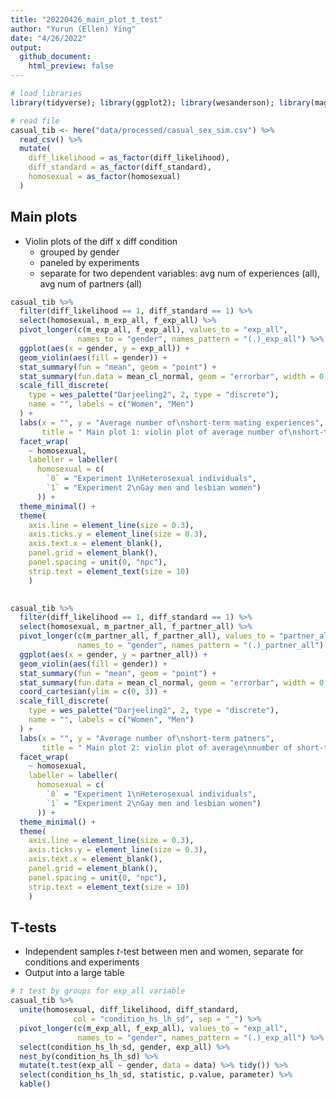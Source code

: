 ```yaml
---
title: "20220426_main_plot_t_test"
author: "Yurun (Ellen) Ying"
date: "4/26/2022"
output: 
  github_document:
    html_preview: false
---
```


```r
# load libraries
library(tidyverse); library(ggplot2); library(wesanderson); library(magrittr); library(here); library(knitr); library(broom)

# read file
casual_tib <- here("data/processed/casual_sex_sim.csv") %>% 
  read_csv() %>% 
  mutate(
    diff_likelihood = as_factor(diff_likelihood),
    diff_standard = as_factor(diff_standard),
    homosexual = as_factor(homosexual)
  )
```

## Main plots
- Violin plots of the diff x diff condition
	- grouped by gender
	- paneled by experiments
	- separate for two dependent variables: avg num of experiences (all), avg num of partners (all)

```r
casual_tib %>% 
  filter(diff_likelihood == 1, diff_standard == 1) %>% 
  select(homosexual, m_exp_all, f_exp_all) %>% 
  pivot_longer(c(m_exp_all, f_exp_all), values_to = "exp_all",
               names_to = "gender", names_pattern = "(.)_exp_all") %>% 
  ggplot(aes(x = gender, y = exp_all)) +
  geom_violin(aes(fill = gender)) +
  stat_summary(fun = "mean", geom = "point") +
  stat_summary(fun.data = mean_cl_normal, geom = "errorbar", width = 0.2) +
  scale_fill_discrete(
    type = wes_palette("Darjeeling2", 2, type = "discrete"),
    name = "", labels = c("Women", "Men")
  ) +
  labs(x = "", y = "Average number of\nshort-term mating experiences",
       title = " Main plot 1: violin plot of average number of\nshort-term mating experiences") +
  facet_wrap(
    ~ homosexual,
    labeller = labeller(
      homosexual = c(
        `0` = "Experiment 1\nHeterosexual individuals",
        `1` = "Experiment 2\nGay men and lesbian women")
      )) +
  theme_minimal() +
  theme(
    axis.line = element_line(size = 0.3),
    axis.ticks.y = element_line(size = 0.3),
    axis.text.x = element_blank(),
    panel.grid = element_blank(),
    panel.spacing = unit(0, "npc"),
    strip.text = element_text(size = 10)
    )
    
```

```r
casual_tib %>% 
  filter(diff_likelihood == 1, diff_standard == 1) %>% 
  select(homosexual, m_partner_all, f_partner_all) %>% 
  pivot_longer(c(m_partner_all, f_partner_all), values_to = "partner_all",
               names_to = "gender", names_pattern = "(.)_partner_all") %>% 
  ggplot(aes(x = gender, y = partner_all)) +
  geom_violin(aes(fill = gender)) +
  stat_summary(fun = "mean", geom = "point") +
  stat_summary(fun.data = mean_cl_normal, geom = "errorbar", width = 0.2) +
  coord_cartesian(ylim = c(0, 3)) +
  scale_fill_discrete(
    type = wes_palette("Darjeeling2", 2, type = "discrete"),
    name = "", labels = c("Women", "Men")
  ) +
  labs(x = "", y = "Average number of\nshort-term patners",
       title = " Main plot 2: violin plot of average\nnumber of short-term partners") +
  facet_wrap(
    ~ homosexual,
    labeller = labeller(
      homosexual = c(
        `0` = "Experiment 1\nHeterosexual individuals",
        `1` = "Experiment 2\nGay men and lesbian women")
      )) +
  theme_minimal() +
  theme(
    axis.line = element_line(size = 0.3),
    axis.ticks.y = element_line(size = 0.3),
    axis.text.x = element_blank(),
    panel.grid = element_blank(),
    panel.spacing = unit(0, "npc"),
    strip.text = element_text(size = 10)
    )
```

## T-tests
- Independent samples *t*-test between men and women, separate for conditions and experiments
- Output into a large table

```r
# t test by groups for exp_all variable
casual_tib %>% 
  unite(homosexual, diff_likelihood, diff_standard,
              col = "condition_hs_lh_sd", sep = "_") %>% 
  pivot_longer(c(m_exp_all, f_exp_all), values_to = "exp_all",
               names_to = "gender", names_pattern = "(.)_exp_all") %>% 
  select(condition_hs_lh_sd, gender, exp_all) %>% 
  nest_by(condition_hs_lh_sd) %>% 
  mutate(t.test(exp_all ~ gender, data = data) %>% tidy()) %>% 
  select(condition_hs_lh_sd, statistic, p.value, parameter) %>% 
  kable()
```

